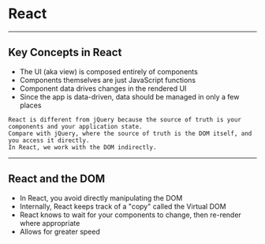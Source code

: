 # React

---

## Key Concepts in React

- The UI (aka view) is composed entirely of components
- Components themselves are just JavaScript functions
- Component data drives changes in the rendered UI
- Since the app is data-driven, data should be managed in only a few places

```notes
React is different from jQuery because the source of truth is your components and your application state.
Compare with jQuery, where the source of truth is the DOM itself, and you access it directly.
In React, we work with the DOM indirectly.
```

---

## React and the DOM

- In React, you avoid directly manipulating the DOM
- Internally, React keeps track of a "copy" called the Virtual DOM
- React knows to wait for your components to change, then re-render where appropriate
- Allows for greater speed

